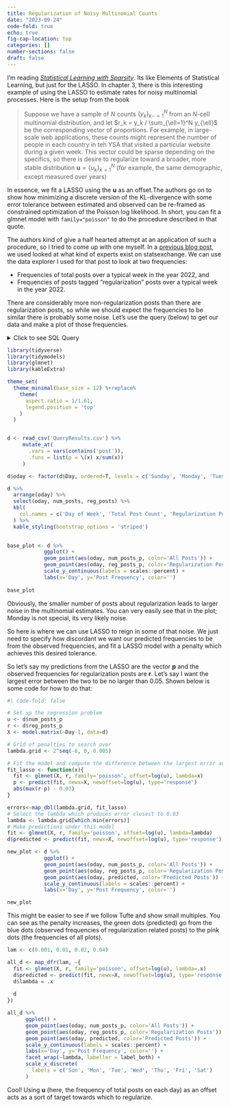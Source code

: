 ```yaml
---
title: Regularization of Noisy Multinomial Counts
date: "2023-09-24"
code-fold: true
echo: true
fig-cap-location: top
categories: []
number-sections: false
draft: false
---
```



I'm reading [*Statistical Learning with Sparsity*](https://hastie.su.domains/StatLearnSparsity/).  Its like Elements of Statistical Learning, but just for the LASSO.  In chapter 3, there is this interesting example of using the LASSO to estimate rates for noisy multinomial processes.  Here is the setup from the book

> Suppose we have a sample of $N$ counts $\{ y_k \}_{k-=1}^N$ from an $N$-cell multinomial distribution, and let $r_k = y_k / \sum_{\ell=1}^N y_{\ell}$ be the corresponding vector of proportions.  For example, in large-scale web applications, these counts might represent the number of people in each country in teh YSA that visited a particular website during a given week.  This vector could be sparse depending on the specifics, so there is desire to regularize toward a broader, more stable distribution $\mathbf{u} = \{ u_k \}_{k=1}^N$ (for example, the same demographic, except measured over years)

In essence, we fit a LASSO using the $\mathbf{u}$ as an offset.The authors go on to show how minimizing a discrete version of the KL-divergence with some error tolerance between estimated and observed can be re-framed as constrained optimization of the Poisson log likelihood.  In short, you can fit a glmnet model with `family="poisson"` to do the procedure described in that quote.

The authors kind of give a half hearted attempt at an application of such a procedure, so I tried to come up with one myself.  In a [previous blog post](https://dpananos.github.io/posts/2022-08-16-pca/), we used looked at what kind of experts exist on statsexchange.  We can use the data explorer I used for that post to look at two frequencies:

* Frequencies of total posts over a typical week in the year 2022, and
* Frequencies of posts tagged "regularization" posts over a typical week  in the year 2022.

There are considerably more non-regularization posts than there are regularization posts, so while we should expect the frequencies to be similar there is probably some noise.  Let's use the query (below) to get our data and make a plot of those frequencies.

<details><summary>Click to see SQL Query </summary>
<p>

```
select
cast(A.CreationDate as date) as creation_date,
count(distinct A.id) as num_posts,
count(distinct case when lower(TargetTagName) = 'regularization' then A.id end) as reg_posts
from Posts A
left join PostTags as B on A.Id = B.PostId
left join TagSynonyms as C on B.TagId = C.Id
where A.PostTypeId = 1 and A.CreationDate between '2022-01-01' and '2022-12-31'
group by cast(A.CreationDate as date)
order by cast(A.CreationDate as date)

```

</p>
</details>

```r
library(tidyverse)
library(tidymodels)
library(glmnet)
library(kableExtra)

theme_set(
  theme_minimal(base_size = 12) %+replace%
    theme(
      aspect.ratio = 1/1.61,
      legend.position = 'top'
    )
  )


d <- read_csv('QueryResults.csv') %>% 
     mutate_at(
       .vars = vars(contains('post')),
       .funs = list(p = \(x) x/sum(x))
     )

d$oday <- factor(d$Day, ordered=T, levels = c('Sunday', 'Monday', 'Tuesday', 'Wednesday', 'Thursday', 'Friday', 'Saturday'))

d %>% 
  arrange(oday) %>% 
  select(oday, num_posts, reg_posts) %>% 
  kbl(
    col.names = c('Day of Week', 'Total Post Count', 'Regularization Post Count')
  ) %>% 
  kable_styling(bootstrap_options = 'striped')
  
```


```r
base_plot <- d %>% 
            ggplot() + 
            geom_point(aes(oday, num_posts_p, color='All Posts')) + 
            geom_point(aes(oday, reg_posts_p, color='Regularization Posts')) + 
            scale_y_continuous(labels = scales::percent) + 
            labs(x='Day', y='Post Frequency', color='') 
            
base_plot

```

Obviously, the smaller number of posts about regularization leads to larger noise in the multinomial estimates.  You can very easily see that in the plot; Monday is not special, its very likely noise.

So here is where we can use LASSO to reign in some of that noise.  We just need to specify how discordant we want our predicted frequencies to be from the observed frequencies, and fit a LASSO model with a penalty which achieves this desired tolerance.

So let's say my predictions from the LASSO are the vector $\mathbf{p}$ and the observed frequencies for regularization posts are $\mathbf{r}$.  Let's say I want the largest error between the two to be no larger than 0.05.  Shown below is some code for how to do that:

```r
#| code-fold: false

# Set up the regression problem
u <- d$num_posts_p
r <- d$reg_posts_p
X <- model.matrix(~Day-1, data=d)

# Grid of penalties to search over
lambda.grid <- 2^seq(-8, 0, 0.005)

# Fit the model and compute the difference between the largest error and our tolerance
fit_lasso <- function(x){
  fit <- glmnet(X, r, family='poisson', offset=log(u), lambda=x)
  p <- predict(fit, newx=X, newoffset=log(u), type='response')
  abs(max(r-p) - 0.03)
}

errors<-map_dbl(lambda.grid, fit_lasso)
# Select the lambda which produces error closest to 0.03
lambda <- lambda.grid[which.min(errors)]
# Make predictions under this model
fit <- glmnet(X, r, family='poisson', offset=log(u), lambda=lambda)
d$predicted <- predict(fit, newx=X, newoffset=log(u), type='response')[, 's0']

new_plot <- d %>% 
            ggplot() + 
            geom_point(aes(oday, num_posts_p, color='All Posts')) + 
            geom_point(aes(oday, reg_posts_p, color='Regularization Posts')) + 
            geom_point(aes(oday, predicted, color='Predicted Posts')) + 
            scale_y_continuous(labels = scales::percent) + 
            labs(x='Day', y='Post Frequency', color='')

new_plot

```


This might be easier to see if we follow Tufte and show small multiples.  You can see as the penalty increases, the green dots (predicted) go from the blue dots (observed frequencies of regularization related posts) to the pink dots (the frequencies of all plots).

```r
lam <- c(0.001, 0.01, 0.02, 0.04)

all_d <- map_dfr(lam, ~{
  fit <- glmnet(X, r, family='poisson', offset=log(u), lambda=.x)
  d$predicted <- predict(fit, newx=X, newoffset=log(u), type='response')[, 's0']
  d$lambda = .x
  
  d
})

all_d %>% 
      ggplot() + 
      geom_point(aes(oday, num_posts_p, color='All Posts')) + 
      geom_point(aes(oday, reg_posts_p, color='Regularization Posts')) + 
      geom_point(aes(oday, predicted, color='Predicted Posts')) + 
      scale_y_continuous(labels = scales::percent) + 
      labs(x='Day', y='Post Frequency', color='') + 
      facet_wrap(~lambda, labeller = label_both) + 
      scale_x_discrete(
        labels = c('Sun', 'Mon', 'Tue', 'Wed', 'Thu', 'Fri', 'Sat')
      )

```



Cool!  Using $\mathbf{u}$ (here, the frequency of total posts on each day) as an offset acts as a sort of target towards which to regularize. 

